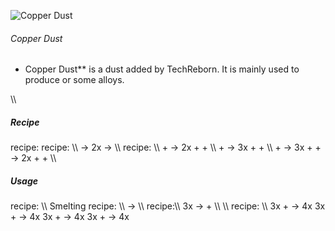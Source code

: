 ![Copper Dust](/mods/techreborn/copper_dust.png)

###### Copper Dust


- Copper Dust** is a dust added by TechReborn. It is mainly used
        to produce
        <Mcitem id="techreborn:copper_ingot"/> or
        some alloys.

\\\\

##### Recipe

<Mcitem id="minecraft:crafting_table"/> recipe:
<Recipe recipe=" input techreborn:small_pile_of_copper_dust
techreborn:small_pile_of_copper_dust air input
techreborn:small_pile_of_copper_dust
techreborn:small_pile_of_copper_dust air input air air air output
techreborn:copper_dust "/>
<Mcitem id="techreborn:grinder"/> recipe: \\\\
<Mcitem id="techreborn:copper_ore"/> -\>
2x<Mcitem id="techreborn:copper_dust"/>
<Mcitem id="techreborn:copper_ingot"/> -\>
<Mcitem id="techreborn:copper_dust"/> \\\\
<Mcitem id="techreborn:industrial_grinder"/> recipe:
\\\\ <Mcitem id="techreborn:copper_ore"/> +
<Mcitem id="techreborn:water_cell"/> -\>
2x<Mcitem id="techreborn:copper_dust"/> +
<Mcitem id="techreborn:small_pile_of_gold_dust"/> +
<Mcitem id="techreborn:small_pile_of_nickel_dust"/>
\\\\ <Mcitem id="techreborn:copper_ore"/> +
<Mcitem id="techreborn:sodiumpersulfate_cell"/> -\>
3x<Mcitem id="techreborn:copper_dust"/> +
<Mcitem id="techreborn:small_pile_of_gold_dust"/> +
<Mcitem id="techreborn:small_pile_of_nickel_dust"/>
\\\\ <Mcitem id="techreborn:copper_ore"/> +
<Mcitem id="techreborn:mercury_cell"/> -\>
3x<Mcitem id="techreborn:copper_dust"/> +
<Mcitem id="techreborn:gold_dust"/>
<Mcitem id="minecraft:gold_ore"/> +
<Mcitem id="techreborn:sodiumpersulfate_cell"/> -\>
2x<Mcitem id="techreborn:gold_dust"/> +
<Mcitem id="techreborn:copper_dust"/> +
<Mcitem id="techreborn:small_pile_of_nickel_dust"/>
\\\\

##### Usage

<Mcitem id="minecraft:crafting_table"/> recipe:
<Recipe recipe=" input air air air input air techreborn:copper_dust air
input air air air output techreborn:small_pile_of_copper_dust,4
"/> \\\\ Smelting recipe: \\\\
<Mcitem id="techreborn:copper_dust"/> -\>
<Mcitem id="techreborn:copper_ingot"/> \\\\
<Mcitem id="techreborn:industrial_centrifuge"/>
recipe:\\\\ 3x<Mcitem id="techreborn:copper_dust"/>
-\>
<Mcitem id="techreborn:small_pile_of_gold_dust"/> +
<Mcitem id="techreborn:small_pile_of_nickel_dust"/>
\\\\ \\\\ <Mcitem id="techreborn:alloy_smelter"/>
recipe: \\\\
3x<Mcitem id="techreborn:copper_dust"/> +
<Mcitem id="techreborn:tin_dust"/> -\>
4x<Mcitem id="techreborn:bronze_ingot"/>
3x<Mcitem id="techreborn:copper_dust"/> +
<Mcitem id="techreborn:tin_ingot"/> -\>
4x<Mcitem id="techreborn:bronze_ingot"/>
3x<Mcitem id="techreborn:copper_dust"/> +
<Mcitem id="techreborn:zinc_dust"/> -\>
4x<Mcitem id="techreborn:brass_ingot"/>
3x<Mcitem id="techreborn:copper_dust"/> +
<Mcitem id="techreborn:zinc_ingot"/> -\>
4x<Mcitem id="techreborn:brass_ingot"/>
